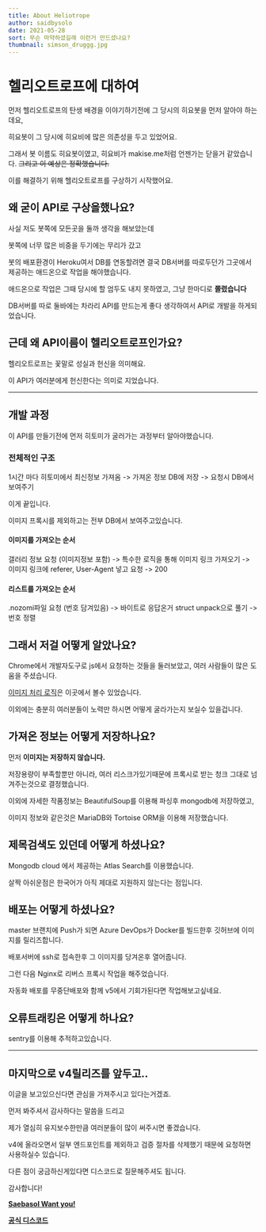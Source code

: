```yaml
---
title: About Heliotrope
author: saidbysolo
date: 2021-05-28
sort: 무슨 마약하셨길래 이런거 만드셨나요?
thumbnail: simson_druggg.jpg
---
```


# 헬리오트로프에 대하여

먼저 헬리오트로프의 탄생 배경을 이야기하기전에 그 당시의 히요봇을 먼저 알아야 하는데요,

히요봇이 그 당시에 히요비에 많은 의존성을 두고 있었어요.

그래서 봇 이름도 히요봇이였고, 히요비가 makise.me처럼 언젠가는 닫을거 같았습니다.  ~~그리고 이 예상은 정확했습니다.~~

이를 해결하기 위해 헬리오트로프를 구상하기 시작했어요.

## 왜 굳이 API로 구상을했나요?

사실 저도 봇쪽에 모든곳을 둘까 생각을 해보았는데

봇쪽에 너무 많은 비중을 두기에는 무리가 갔고

봇의 배포환경이 Heroku여서 DB를 연동할려면 결국 DB서버를 따로두던가 그곳에서 제공하는 애드온으로 작업을 해야했습니다.

애드온으로 작업은 그때 당시에 할 엄두도 내지 못하였고, 그냥 한마디로 **쫄렸습니다**

DB서버를 따로 둘바에는 차라리 API를 만드는게 좋다 생각하여서 API로 개발을 하게되었습니다.

## 근데 왜 API이름이 헬리오트로프인가요?

헬리오트로프는 꽃말로 성실과 헌신을 의미해요.

이 API가 여러분에게 헌신한다는 의미로 지었습니다.

***

## 개발 과정

이 API를 만들기전에 먼저 히토미가 굴러가는 과정부터 알아야했습니다.

### 전체적인 구조

1시간 마다 히토미에서 최신정보 가져옴 -> 가져온 정보 DB에 저장 -> 요청시 DB에서 보여주기

이게 끝입니다.

이미지 프록시를 제외하고는 전부 DB에서 보여주고있습니다.

#### 이미지를 가져오는 순서

갤러리 정보 요청 (이미지정보 포함) -> 특수한 로직을 통해 이미지 링크 가져오기 -> 이미지 링크에 referer, User-Agent 넣고 요청 -> 200

#### 리스트를 가져오는 순서

.nozomi파일 요청 (번호 담겨있음) -> 바이트로 응답온거 struct unpack으로 풀기 -> 번호 정렬

## 그래서 저걸 어떻게 알았나요?

Chrome에서 개발자도구로 js에서 요청하는 것들을 둘러보았고, 여러 사람들이 많은 도움을 주셨습니다.

[이미지 처리 로직](https://ltn.hitomi.la/common.js)은 이곳에서 볼수 있었습니다.

이외에는 충분히 여러분들이 노력만 하시면 어떻게 굴라가는지 보실수 있을겁니다.

## 가져온 정보는 어떻게 저장하나요?

먼저 **이미지는 저장하지 않습니다.** 

저장용량이 부족할뿐만 아니라, 여러 리스크가있기때문에 프록시로 받는 청크 그대로 넘겨주는것으로 결정했습니다.

이외에 자세한 작품정보는 BeautifulSoup를 이용해 파싱후 mongodb에 저장하였고,

이미지 정보와 같은것은 MariaDB와 Tortoise ORM을 이용해 저장했습니다.

## 제목검색도 있던데 어떻게 하셨나요?

Mongodb cloud 에서 제공하는 Atlas Search를 이용했습니다.

살짝 아쉬운점은 한국어가 아직 제대로 지원하지 않는다는 점입니다.

## 배포는 어떻게 하셨나요?

master 브랜치에 Push가 되면 Azure DevOps가 Docker를 빌드한후 깃허브에 이미지를 릴리즈합니다.

배포서버에 ssh로 접속한후 그 이미지를 당겨온후 열어줍니다.

그런 다음 Nginx로 리버스 프록시 작업을 해주었습니다.

자동화 배포를 무중단배포와 함께 v5에서 기회가된다면 작업해보고싶네요.

## 오류트래킹은 어떻게 하나요?

sentry를 이용해 추적하고있습니다.

***

## 마지막으로 v4릴리즈를 앞두고..

이글을 보고있으신다면 관심을 가져주시고 있다는거겠죠.

먼저 봐주셔서 감사하다는 말씀을 드리고

제가 열심히 유지보수한만큼 여러분들이 많이 써주시면 좋겠습니다.

v4에 올라오면서 일부 엔드포인트를 제외하고 검증 절차를 삭제했기 때문에 요청하면 사용하실수 있습니다.

다른 점이 궁금하신게있다면 디스코드로 질문해주셔도 됩니다.

감사합니다!

**[Saebasol Want you!](https://blog.saebasol.org/post/saebasol-recruitment/)**

**[공식 디스코드](https://discord.gg/PSshFYr)**
